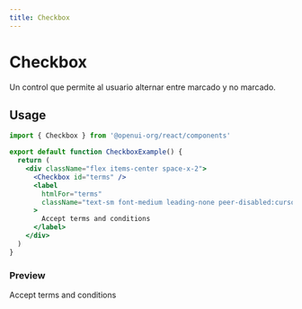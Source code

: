 ```yaml
---
title: Checkbox
---
```



# Checkbox

Un control que permite al usuario alternar entre marcado y no marcado.

## Usage

```jsx
import { Checkbox } from '@openui-org/react/components'

export default function CheckboxExample() {
  return (
    <div className="flex items-center space-x-2">
      <Checkbox id="terms" />
      <label
        htmlFor="terms"
        className="text-sm font-medium leading-none peer-disabled:cursor-not-allowed peer-disabled:opacity-70"
      >
        Accept terms and conditions
      </label>
    </div>
  )
}
```

### Preview

<Preview>

<div className="flex items-center space-x-2">
  <Checkbox id="terms" />
  <label
    htmlFor="terms"
    className="text-sm font-medium leading-none peer-disabled:cursor-not-allowed peer-disabled:opacity-70"
  >
    Accept terms and conditions
  </label>
</div>
</Preview>
